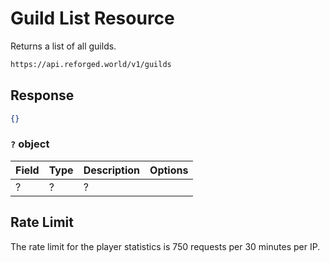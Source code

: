 # Guild List Resource

Returns a list of all guilds.

```sh
https://api.reforged.world/v1/guilds
```

## Response

```json
{}
```

### `?` object

| Field | Type | Description | Options |
| ----- | ---- | ----------- | ------- |
| ?     | ?    | ?           |         |

## Rate Limit

The rate limit for the player statistics is 750 requests per 30 minutes per IP.
